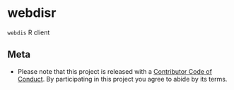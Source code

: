 webdisr
=======

`webdis` R client

## Meta

* Please note that this project is released with a [Contributor Code of Conduct](CONDUCT.md). By participating in this project you agree to abide by its terms.
